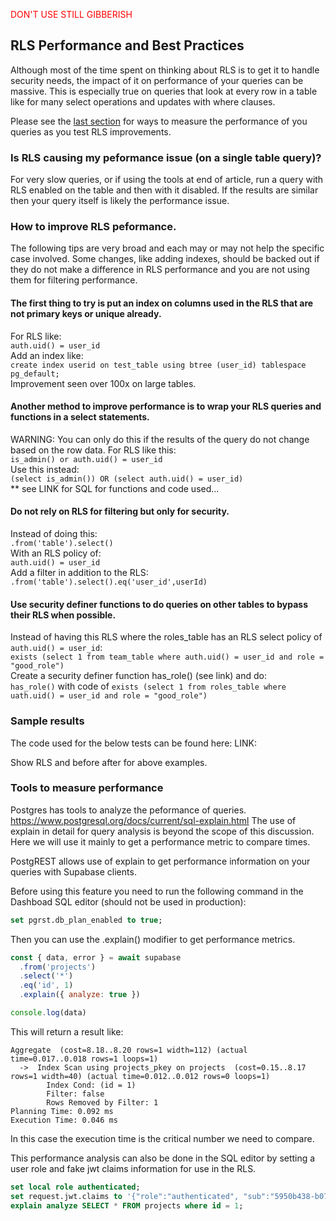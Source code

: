 <span style="color:red">DON'T USE STILL GIBBERISH</span>


## RLS Performance and Best Practices

Although most of the time spent on thinking about RLS is to get it to handle security needs, the impact of it on performance
of your queries can be massive.
This is especially true on queries that look at every row in a table like for many select operations and updates with where clauses.

Please see the [last section](#tools-to-measure-performance) for ways to measure the performance of you queries as you test RLS improvements.

### Is RLS causing my peformance issue (on a single table query)?

For very slow queries, or if using the tools at end of article, run a query with RLS enabled on the table and then with it disabled.  If the results are similar then your query itself is likely the performance issue.

### How to improve RLS peformance.

The following tips are very broad and each may or may not help the specific case involved.  Some changes, like adding indexes, should be backed out if they do not make a difference in RLS performance and you are not using them for filtering performance.

#### The first thing to try is put an index on columns used in the RLS that are not primary keys or unique already.  
For RLS like:  
`auth.uid() = user_id`  
Add an index like:  
`create index userid on test_table using btree (user_id) tablespace pg_default;`  
Improvement seen over 100x on large tables.

#### Another method to improve performance is to wrap your RLS queries and functions in a select statements. 
WARNING:  You can only do this if the results of the query do not change based on the row data.
For RLS like this:  
`is_admin() or auth.uid() = user_id`  
Use this instead:  
`(select is_admin()) OR (select auth.uid() = user_id)`  
** see LINK for SQL for functions and code used...   

#### Do not rely on RLS for filtering but only for security.  
Instead of doing this:    
`.from('table').select()`     
With an RLS policy of:  
`auth.uid() = user_id`    
Add a filter in addition to the RLS:  
`.from('table').select().eq('user_id',userId)`

#### Use security definer functions to do queries on other tables to bypass their RLS when possible.    
Instead of having this RLS where the roles_table has an RLS select policy of `auth.uid() = user_id`:  
`exists (select 1 from team_table where auth.uid() = user_id and role = "good_role")`  
Create a security definer function has_role() (see link) and do:  
`has_role()` with code of `exists (select 1 from roles_table where uath.uid() = user_id and role = "good_role")`  

### Sample results

The code used for the below tests can be found here: LINK:

Show RLS and before after for above examples.


### Tools to measure performance

Postgres has tools to analyze the peformance of queries.  https://www.postgresql.org/docs/current/sql-explain.html
The use of explain in detail for query analysis is beyond the scope of this discussion.
Here we will use it mainly to get a performance metric to compare times.

PostgREST allows use of explain to get performance information on your queries with Supabase clients.

Before using this feature you need to run the following command in the Dashboad SQL editor (should not be used in production):
```sql
set pgrst.db_plan_enabled to true;
```
Then you can use the .explain() modifier to get performance metrics.
```js
const { data, error } = await supabase
  .from('projects')
  .select('*')
  .eq('id', 1)
  .explain({ analyze: true })

console.log(data)
```
This will return a result like:
```
Aggregate  (cost=8.18..8.20 rows=1 width=112) (actual time=0.017..0.018 rows=1 loops=1)
  ->  Index Scan using projects_pkey on projects  (cost=0.15..8.17 rows=1 width=40) (actual time=0.012..0.012 rows=0 loops=1)
        Index Cond: (id = 1)
        Filter: false
        Rows Removed by Filter: 1
Planning Time: 0.092 ms
Execution Time: 0.046 ms
```
In this case the execution time is the critical number we need to compare.

This performance analysis can also be done in the SQL editor by setting a user role and fake jwt claims information for use in the RLS.

```SQL
set local role authenticated;
set request.jwt.claims to '{"role":"authenticated", "sub":"5950b438-b07c-4012-8190-6ce79e4bd8e5"}';
explain analyze SELECT * FROM projects where id = 1;
```





